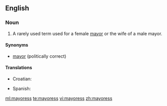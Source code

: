 ==English==

===Noun===
{{en-noun|mayoresses}}

#A rarely used term used for a female [[mayor]] or the wife of a male mayor.

====Synonyms====
*[[mayor]] (politically correct)

====Translations====
{{trans-top|female mayor}}
* Croatian: {{t-|hr|gradonačelnica|gradonáčelnica|f}}
{{trans-mid}}
* Spanish: {{t-|es|alcaldesa|f}}
{{trans-bottom}}

[[ml:mayoress]]
[[te:mayoress]]
[[vi:mayoress]]
[[zh:mayoress]]